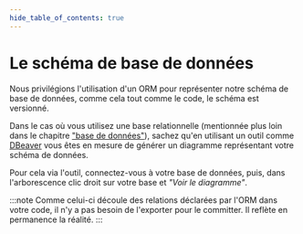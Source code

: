 ```yaml
---
hide_table_of_contents: true
---
```



# Le schéma de base de données

Nous privilégions l'utilisation d'un ORM pour représenter notre schéma de base de données, comme cela tout comme le code, le schéma est versionné.

Dans le cas où vous utilisez une base relationnelle (mentionnée plus loin dans le chapitre ["base de données"](database-for-everything/relational-databases.mdx)), sachez qu'en utilisant un outil comme [DBeaver](https://dbeaver.io) vous êtes en mesure de générer un diagramme représentant votre schéma de données.

Pour cela via l'outil, connectez-vous à votre base de données, puis, dans l'arborescence clic droit sur votre base et _"Voir le diagramme"_.

<CaptionedImage src={DatabaseSchema} alt="" caption="Diagramme d'un schéma de base de données dans DBeaver" />

:::note
Comme celui-ci découle des relations déclarées par l'ORM dans votre code, il n'y a pas besoin de l'exporter pour le committer. Il reflète en permanence la réalité.
:::
